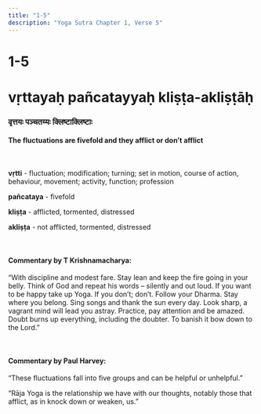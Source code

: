 ```yaml
---
title: "1-5"
description: "Yoga Sutra Chapter 1, Verse 5"
---
```


# 1-5

# vṛttayaḥ pañcatayyaḥ kliṣṭa-akliṣṭāḥ

### वृत्तयः पञ्चतय्यः क्लिष्टाक्लिष्टाः

#### The fluctuations are fivefold and they afflict or don’t afflict

<br />

**vṛtti** - fluctuation; modification; turning; set in motion, course of action, behaviour, movement; activity, function; profession <br />

**pañcataya** - fivefold <br />

**kliṣṭa** - afflicted, tormented, distressed <br />

**akliṣṭa** - not afflicted, tormented, distressed <br />

<br />

#### Commentary by T Krishnamacharya:

“With discipline and modest fare.
Stay lean and keep the fire going in your belly.
Think of God and repeat his words
– silently and out loud.
If you want to be happy take up Yoga.
If you don’t; don’t.
Follow your Dharma.
Stay where you belong.
Sing songs and thank the sun every day.
Look sharp, a vagrant mind will lead you astray.
Practice, pay attention and be amazed.
Doubt burns up everything, including the doubter.
To banish it bow down to the Lord.”

<br />

#### Commentary by Paul Harvey:

“These fluctuations fall into five groups
and can be helpful or unhelpful.”

“Rāja Yoga is the relationship we have with our thoughts,
notably those that afflict, as in knock down or weaken, us.”
